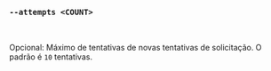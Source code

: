 ### `--attempts <COUNT>`

<br />

Opcional: Máximo de tentativas de novas tentativas de solicitação.
O padrão é `10` tentativas.